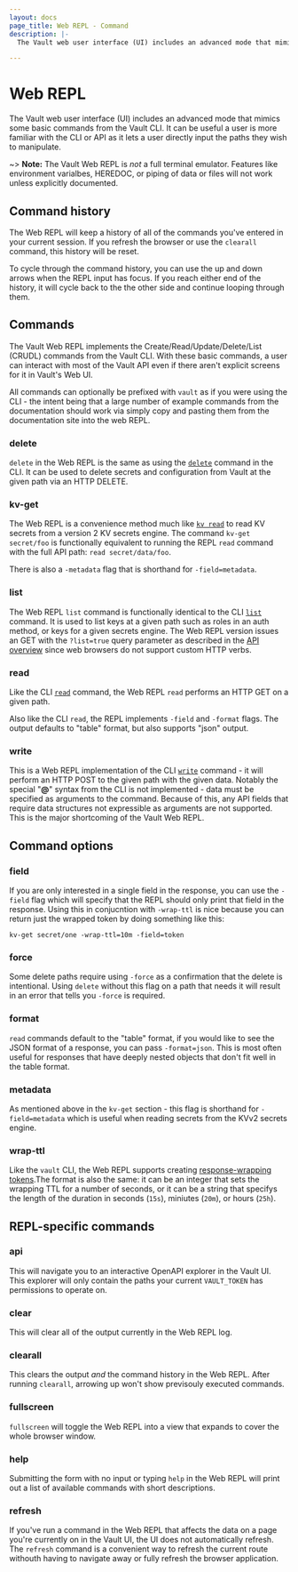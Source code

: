 ```yaml
---
layout: docs
page_title: Web REPL - Command
description: |-
  The Vault web user interface (UI) includes an advanced mode that mimics some basic commands from the Vault CLI. It can be useful a user is more familiar with the CLI or API as it lets a user directly input the paths they wish to manipulate.

---
```



# Web REPL

The Vault web user interface (UI) includes an advanced mode that mimics some basic commands from the Vault CLI. It can be useful a user is more familiar with the CLI or API as it lets a user directly input the paths they wish to manipulate.

~> **Note:** The Vault Web REPL is _not_ a full terminal emulator. Features like environment varialbes, HEREDOC, or piping of data or files will not work unless explicitly documented.

## Command history
The Web REPL will keep a history of all of the commands you've entered in your current session. If you refresh the browser or use the `clearall` command, this history will be reset.

To cycle through the command history, you can use the up and down arrows when the REPL input has focus. If you reach either end of the history, it will cycle back to the the other side and continue looping through them.

## Commands
The Vault Web REPL implements the Create/Read/Update/Delete/List (CRUDL) commands from the Vault CLI. With these basic commands, a user can interact with most of the Vault API even if there aren't explicit screens for it in Vault's Web UI.

All commands can optionally be prefixed with `vault` as if you were using the CLI - the intent being that a large number of example commands from the documentation should work via simply copy and pasting them from the documentation site into the web REPL.

### delete
`delete` in the Web REPL is the same as using the [`delete`](/vault/docs/commands/delete) command in the CLI. It can be used to delete secrets and configuration from Vault at the given path via an HTTP DELETE.

### kv-get
The Web REPL is a convenience method much like [`kv read`](/vault/docs/commands/kv/read) to read KV secrets from a version 2 KV secrets engine. The command `kv-get secret/foo` is functionally equivalent to running the REPL `read` command with the full API path: `read secret/data/foo`.

There is also a `-metadata` flag that is shorthand for `-field=metadata`.

### list
The Web REPL `list` command is functionally identical to the CLI [`list`](/vault/docs/commands/list) command. It is used to list keys at a given path such as roles in an auth method, or keys for a given secrets engine. The Web REPL version issues an GET with the `?list=true` query parameter as described in the [API overview](/vault/api-docs#api-operations) since web browsers do not support custom HTTP verbs.

### read
Like the CLI [`read`](/vault/docs/commands/read) command, the Web REPL `read` performs an HTTP GET on a given path.

Also like the CLI `read`, the REPL implements `-field` and `-format` flags. The output defaults to "table" format, but also supports "json" output.

### write
This is a Web REPL implementation of the CLI [`write`](/vault/docs/commands/write) command - it will perform an HTTP POST to the given path with the given data. Notably the special "**@**" syntax from the CLI is not implemented - data must be specified as arguments to the command. Because of this, any API fields that require data structures not expressible as arguments are not supported.
This is the major shortcoming of the Vault Web REPL.


## Command options

### field
If you are only interested in a single field in the response, you can use the `-field` flag which will specify that the REPL should only print that field in the response. Using this in conjucntion with `-wrap-ttl` is nice because you can return just the wrapped token by doing something like this:
```
kv-get secret/one -wrap-ttl=10m -field=token
```
### force
Some delete paths require using `-force` as a confirmation that the delete is intentional. Using `delete` without this flag on a path that needs it will result in an error that tells you `-force` is required.

### format
`read` commands default to the "table" format, if you would like to see the JSON format of a response, you can pass `-format=json`. This is most often useful for responses that have deeply nested objects that don't fit well in the table format.

### metadata
As mentioned above in the `kv-get` section - this flag is shorthand for `-field=metadata` which is useful when reading secrets from the KVv2 secrets engine.

### wrap-ttl
Like the `vault` CLI, the Web REPL supports creating [response-wrapping tokens](/vault/docs/concepts/response-wrapping#response-wrapping-token-creation).The format is also the same: it can be an integer that sets the wrapping TTL for a number of seconds, or it can be a string that specifys the length of the duration in seconds (`15s`), miniutes (`20m`), or hours (`25h`).

## REPL-specific commands

### api
This will navigate you to an interactive OpenAPI explorer in the Vault UI. This explorer will only contain the paths your current `VAULT_TOKEN` has permissions to operate on.

### clear
This will clear all of the output currently in the Web REPL log.

### clearall
This clears the output _and_ the command history in the Web REPL. After running `clearall`,  arrowing up won't show previsouly executed commands.

### fullscreen
`fullscreen` will toggle the Web REPL into a view that expands to cover the whole browser window.

### help
Submitting the form with no input or typing `help` in the Web REPL will print out a list of available commands with short descriptions.

### refresh
If you've run a command in the Web REPL that affects the data on a page you're currently on in the Vault UI, the UI does not automatically refresh. The `refresh` command is a convenient way to refresh the current route withouth having to navigate away or fully refresh the browser application.
